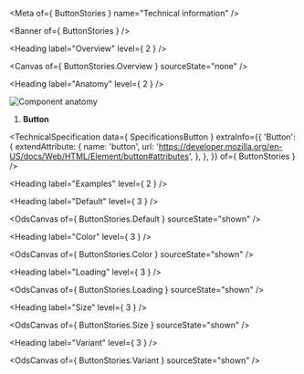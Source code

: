 
<Meta of={ ButtonStories } name="Technical information" />

<Banner of={ ButtonStories } />

<Heading label="Overview" level={ 2 } />

<Canvas of={ ButtonStories.Overview } sourceState="none" />

<Heading label="Anatomy" level={ 2 } />

![Component anatomy](./base-assets/components/button/anatomy-tech.png "Component anatomy")

1. **Button**

<TechnicalSpecification
  data={ SpecificationsButton }
  extraInfo={{
    'Button': {
      extendAttribute: {
        name: 'button',
        url: 'https://developer.mozilla.org/en-US/docs/Web/HTML/Element/button#attributes',
      },
    },
  }}
  of={ ButtonStories } />

<Heading label="Examples" level={ 2 } />

<Heading label="Default" level={ 3 } />

<OdsCanvas of={ ButtonStories.Default } sourceState="shown" />

<Heading label="Color" level={ 3 } />

<OdsCanvas of={ ButtonStories.Color } sourceState="shown" />

<Heading label="Loading" level={ 3 } />

<OdsCanvas of={ ButtonStories.Loading } sourceState="shown" />

<Heading label="Size" level={ 3 } />

<OdsCanvas of={ ButtonStories.Size } sourceState="shown" />

<Heading label="Variant" level={ 3 } />

<OdsCanvas of={ ButtonStories.Variant } sourceState="shown" />
